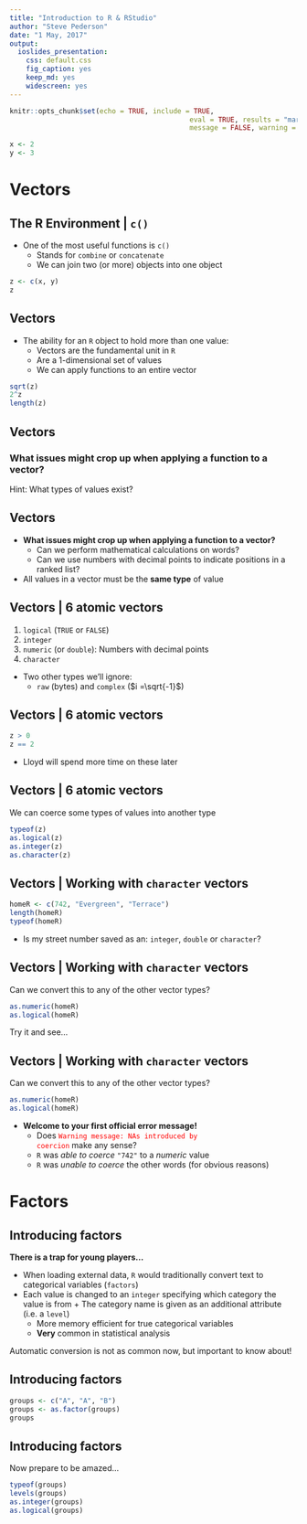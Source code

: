 ```yaml
---
title: "Introduction to R & RStudio"
author: "Steve Pederson"
date: "1 May, 2017"
output: 
  ioslides_presentation: 
    css: default.css
    fig_caption: yes
    keep_md: yes
    widescreen: yes
---
```


```r
knitr::opts_chunk$set(echo = TRUE, include = TRUE, 
											eval = TRUE, results = "markup",
											message = FALSE, warning = FALSE)
```

```r
x <- 2
y <- 3
```


# Vectors

## The R Environment | `c()`

* One of the most useful functions is `c()`
    + Stands for `combine` or `concatenate`
    + We can join two (or more) objects into one object
    
```r
z <- c(x, y)
z
```

## Vectors

* The ability for an `R` object to hold more than one value:
    + Vectors are the fundamental unit in `R`
    + Are a 1-dimensional set of values
    + We can apply functions to an entire vector

```r
sqrt(z)
2^z
length(z)
```

## Vectors

### What issues might crop up when applying a function to a vector?

Hint: What types of values exist?

## Vectors

* **What issues might crop up when applying a function to a vector?**
    + Can we perform mathematical calculations on words?
    + Can we use numbers with decimal points to indicate positions in a ranked list?
    
* All values in a vector must be the **same type** of value

## Vectors | 6 atomic vectors

1. `logical` (`TRUE` or `FALSE`)
2. `integer`
3. `numeric` (or `double`): Numbers with decimal points
4. `character`

* Two other types we'll ignore:
    + `raw` (bytes) and `complex` ($i =\sqrt{-1}$)

## Vectors | 6 atomic vectors


```r
z > 0
z == 2
```

* Lloyd will spend more time on these later

## Vectors | 6 atomic vectors

We can coerce some types of values into another type

```r
typeof(z)
as.logical(z)
as.integer(z)
as.character(z)
```

## Vectors | Working with `character` vectors

```r
homeR <- c(742, "Evergreen", "Terrace")
length(homeR)
typeof(homeR)
```

* Is my street number saved as an: `integer`, `double` or `character`?

## Vectors | Working with `character` vectors

Can we convert this to any of the other vector types?

```r
as.numeric(homeR)
as.logical(homeR)
```

Try it and see...

## Vectors | Working with `character` vectors

Can we convert this to any of the other vector types?

```r
as.numeric(homeR)
as.logical(homeR)
```


* **Welcome to your first official error message!**
    + Does <code style="color:red">Warning message: NAs introduced by coercion</code> make any sense?
    + `R` was *able to coerce* `"742"` to a *numeric* value
    + `R` was *unable to coerce* the other words (for obvious reasons)
    
# Factors    
    
## Introducing factors

**There is a trap for young players...**

* When loading external data, `R` would traditionally convert text to categorical variables (`factors`)
* Each value is changed to an `integer` specifying which category the value is from
		+ The category name is given as an additional attribute (i.e. a `level`)  
    + More memory efficient for true categorical variables
    + **Very** common in statistical analysis

Automatic conversion is not as common now, but important to know about!

## Introducing factors

```r
groups <- c("A", "A", "B")
groups <- as.factor(groups)
groups
```

## Introducing factors

Now prepare to be amazed...

```r
typeof(groups)
levels(groups)
as.integer(groups)
as.logical(groups)
```

